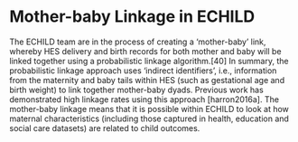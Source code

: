 # Mother-baby Linkage in ECHILD {#sec-mother-baby-linkage}

The ECHILD team are in the process of creating a ‘mother-baby’ link, whereby HES delivery and birth records for both mother and baby will be linked together using a probabilistic linkage algorithm.[40] In summary, the probabilistic linkage approach uses ‘indirect identifiers’, i.e., information from the maternity and baby tails within HES (such as gestational age and birth weight) to link together mother-baby dyads. Previous work has demonstrated high linkage rates using this approach [harron2016a]. The mother-baby linkage means that it is possible within ECHILD to look at how maternal characteristics (including those captured in health, education and social care datasets) are related to child outcomes.
